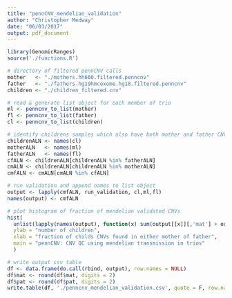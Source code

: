 ```yaml
---
title: "pennCNV_mendelian_validation"
author: "Christopher Medway"
date: "06/03/2017"
output: pdf_document
---
```


```r
library(GenomicRanges)
source('./functions.R')

# directory of filtered pennCNV calls
mother   <- "./mothers.hh660.filtered.penncnv"
father   <- "./fathers.hg19hmcexome.hg18.filtered.penncnv"
children <- "./children_filtered.cnv"
```

```r
# read & generate list object for each member of trio 
ml <- penncnv_to_list(mother)
fl <- penncnv_to_list(father)
cl <- penncnv_to_list(children)

# identify childrens samples which also have both mother and father CNV calls
childrenALN <- names(cl)
motherALN   <- names(ml)
fatherALN   <- names(fl)
cfALN <- childrenALN[childrenALN %in% fatherALN]
cmALN <- childrenALN[childrenALN %in% motherALN]
cmfALN <- cmALN[cmALN %in% cfALN]
```

```r
# run validation and append names to list object
output <- lapply(cmfALN, run_validation, cl,ml,fl)
names(output) <- cmfALN

# plot histogram of fraction of mendelian validated CNVs
hist(
  unlist(lapply(names(output), function(x) sum(output[[x]][,'mat'] + output[[x]][,'pat'] > 0) / dim(output[[x]])[1])),
  ylab = "number of children",
  xlab = "fraction of childs CNVs found in either mother of father",
  main = "pennCNV: CNV QC using mendelian transmission in trios"
  )

# write output csv table
df <- data.frame(do.call(rbind, output), row.names = NULL)
df$mat <- round(df$mat, digits = 2)
df$pat <- round(df$pat, digits = 2)
write.table(df, './penncnv_mendelian_validation.csv', quote = F, row.names = F, sep = ",")
``` 